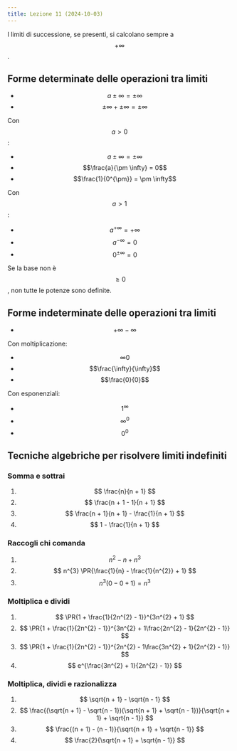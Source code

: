 ```yaml
---
title: Lezione 11 (2024-10-03)
---
```



I limiti di successione, se presenti, si calcolano sempre a $$+\infty$$.

## Forme determinate delle operazioni tra limiti

- $$a \pm \infty = \pm \infty$$
- $$\pm \infty + \pm \infty = \pm \infty$$

Con $$a > 0$$:

- $$a \pm \infty = \pm \infty$$
- $$\frac{a}{\pm \infty} = 0$$
- $$\frac{1}{0^{\pm}} = \pm \infty$$

Con $$a > 1$$:

- $$a^{+\infty} = +\infty$$
- $$a^{-\infty} = 0$$
- $$0^{\pm \infty} = 0$$

Se la base non è $$\geq 0$$, non tutte le potenze sono definite.

## Forme indeterminate delle operazioni tra limiti

- $$+\infty-\infty$$

Con moltiplicazione:

- $$\infty{0}$$
- $$\frac{\infty}{\infty}$$
- $$\frac{0}{0}$$

Con esponenziali:

- $$1^{\infty}$$
- $$\infty^{0}$$
- $$0^{0}$$

## Tecniche algebriche per risolvere limiti indefiniti

### Somma e sottrai

<Steps>

1. $$
   \frac{n}{n + 1}
   $$
2. $$
   \frac{n + 1 - 1}{n + 1}
   $$
3. $$
   \frac{n + 1}{n + 1} - \frac{1}{n + 1}
   $$
4. $$
   1 - \frac{1}{n + 1}
   $$

</Steps>

### Raccogli chi comanda

<Steps>

1. $$
   n^{2} - n + n^{3}
   $$
2. $$
   n^{3} \PR{\frac{1}{n} - \frac{1}{n^{2}} + 1}
   $$
3. $$
   n^{3}(0 - 0 + 1) = n^{3}
   $$

</Steps>

### Moltiplica e dividi

<Steps>

1. $$
   \PR{1 + \frac{1}{2n^{2} - 1}}^{3n^{2} + 1}
   $$
2. $$
   \PR{1 + \frac{1}{2n^{2} - 1}}^{3n^{2} + 1\frac{2n^{2} - 1}{2n^{2} - 1}}
   $$
3. $$
   \PR{1 + \frac{1}{2n^{2} - 1}}^{2n^{2} - 1\frac{3n^{2} + 1}{2n^{2} - 1}}
   $$
4. $$
   e^{\frac{3n^{2} + 1}{2n^{2} - 1}}
   $$

</Steps>

### Moltiplica, dividi e razionalizza

<Steps>

1. $$
   \sqrt{n + 1} - \sqrt{n - 1}
   $$
2. $$
   \frac{(\sqrt{n + 1} - \sqrt{n - 1})(\sqrt{n + 1} + \sqrt{n - 1})}{\sqrt{n + 1} + \sqrt{n - 1}}
   $$
3. $$
   \frac{(n + 1) - (n - 1)}{\sqrt{n + 1} + \sqrt{n - 1}}
   $$
4. $$
   \frac{2}{\sqrt{n + 1} + \sqrt{n - 1}}
   $$

</Steps>

